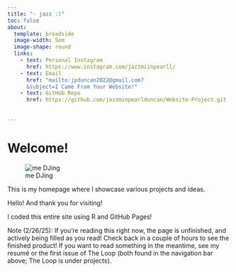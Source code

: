 ```yaml
---
title: "- jazz :)"
toc: false
about:
  template: broadside
  image-width: 5em
  image-shape: round
  links:
    - text: Personal Instagram
      href: https://www.instagram.com/jazzmiinpearll/
    - text: Email
      href: "mailto:jpduncan2022@gmail.com?
      &subject=I Came From Your Website!"
    - text: GitHub Repo
      href: https://github.com/jazzminpearlduncan/Website-Project.git
      
        
---
```


# Welcome!

![me DJing](DJ.jpg)

This is my homepage where I showcase various projects and ideas.

Hello! And thank you for visiting!

I coded this entire site using R and GitHub Pages! 

Note (2/26/25): If you're reading this right now, the page is unfinished, and actively being filled as you read! Check back in a couple of hours to see the finished product! If you want to read something in the meantime, see my resumé or the first issue of The Loop (both found in the navigation bar above; The Loop is under projects).


